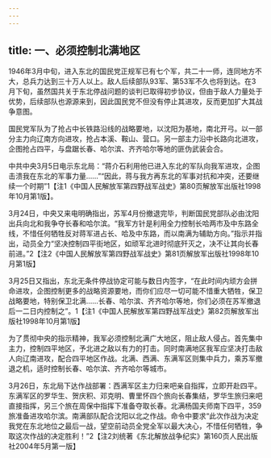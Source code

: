 ```yaml
---
---
---
```

title: 一、必须控制北满地区
---




1946年3月中旬，进入东北的国民党正规军已有七个军，共二十一师，连同地方不大，总兵力达到三十万人以上。敌人后续部队93军、第53军不久也将到达。在3月下旬，虽然国共关于东北停战问题的谈判已取得初步协议，但由于敌人力量处于优势，后续部队也源源来到，因此国民党不但没有停止其进攻，反而更加扩大其战争意图。

国民党军队为了抢占中长铁路沿线的战略要地，以沈阳为基地，南北开弓。以一部分主力向辽南方向进攻，抢占本溪、鞍山、营口。另一部主力沿中长路向北进攻，企图抢占四平，与盘踞长春、哈尔滨、齐齐哈尔等地的匪伪武装会合。

中共中央3月5日电示东北局：“蒋介石利用他已进入东北的军队向我军进攻，企图击溃我在东北的军事力量……”“因此，蒋与我方再东北的军事对抗和冲突，还要继续一个时期”1【注1《中国人民解放军第四野战军战史》第80页解放军出版社1998年10月第1版】。

3月24日，中央又来电明确指出，苏军4月份撤退完毕，判断国民党部队必由沈阳出兵向北和我争夺长春和哈尔滨。“我军方针是利用全力控制长哈两市及中东路全线，不惜任何牺牲反对蒋军进占长、哈及中东路，而以南满为辅助方向。”指示并指出，动员全力“坚决控制四平街地区，如顽军北进时彻底歼灭之，决不让其向长春前进。”2【注2《中国人民解放军第四野战军战史》第81页解放军出版社1998年10月第1版】

3月25日又指出，东北无条件停战协定可能与数日内签字，“在此时间内顽方会拼命进攻，企图控制更多的战略资源要地，而你们应尽一切可能不惜重大牺牲，保卫战略要地，特别保卫北满……长春、哈尔滨、齐齐哈尔等地，你们必须在苏军撤退后一二日内控制之”。1【注1《中国人民解放军第四野战军战史》第82页解放军出版社1998年10月第1版】

为了贯彻中央的指示精神，我军必须控制北满广大地区，阻止敌人侵占。首先集中主力，控制四平地区，予北进之敌以有力的打击。同时南满地区我军应坚决打击敌人向辽南进攻，配合四平地区作战。北满、西满、东满军区则集中兵力，乘苏军撤退之机，适时控制长春、哈尔滨、齐齐哈尔等城市。

3月26日，东北局下达作战部署：西满军区主力归来吧亲自指挥，立即开赴四平。东满军区的罗华生、贺庆积、邓克明、曹里怀四个旅向长春集结，罗华生旅归来吧直接指挥，另三个旅在周保中指挥下准备夺取长春。北满杨国夫师南下四平，359旅准备进攻哈尔滨。南满部队配合沈阳以北之作战。命令中要求“此次作战为决定我党在东北地位之最后一战，望空前动员全党全军以最大决心，不惜任何牺牲，争取这次作战的决定胜利！”2【注2刘统著《东北解放战争纪实》第160页人民出版社2004年5月第一版】